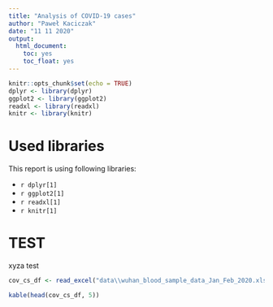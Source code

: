 ```yaml
---
title: "Analysis of COVID-19 cases"
author: "Paweł Kaciczak"
date: "11 11 2020"
output:
  html_document:
    toc: yes
    toc_float: yes
---
```


```r
knitr::opts_chunk$set(echo = TRUE)
dplyr <- library(dplyr)
ggplot2 <- library(ggplot2)
readxl <- library(readxl)
knitr <- library(knitr)

```



# Used libraries
This report is using following libraries:
<ul>
  <li>`r dplyr[1]`</li>
  <li>`r ggplot2[1]`</li>
  <li>`r readxl[1]`</li>
  <li>`r knitr[1]`</li>
</ul>


# TEST
xyza test

```r
cov_cs_df <- read_excel("data\\wuhan_blood_sample_data_Jan_Feb_2020.xlsx")
```

```r
kable(head(cov_cs_df, 5))
```





